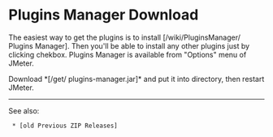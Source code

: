 = Plugins Manager Download =

The easiest way to get the plugins is to install [/wiki/PluginsManager/ Plugins Manager]. Then you'll be able to install any other plugins just by clicking chekbox. Plugins Manager is available from "Options" menu of JMeter.

<p class="alert alert-success">
Download *[/get/ plugins-manager.jar]* and put it into {{{lib/ext}}} directory, then restart JMeter.
</p>

----

See also:

  * [old Previous ZIP Releases]

